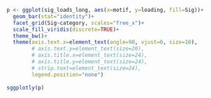 ```r

p <- ggplot(sig_loads_long, aes(x=motif, y=loading, fill=Sig))+
  geom_bar(stat="identity")+
  facet_grid(Sig~category, scales="free_x")+
  scale_fill_viridis(discrete=TRUE)+
  theme_bw()+
  theme(axis.text.x=element_text(angle=90, vjust=0, size=10),
        # axis.text.y=element_text(size=20),
        # axis.title.x=element_text(size=24),
        # axis.title.y=element_text(size=24),
        # strip.text=element_text(size=24),
        legend.position="none")
        
sggplotly(p)
```
